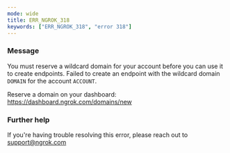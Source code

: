 ```yaml
---
mode: wide
title: ERR_NGROK_318
keywords: ["ERR_NGROK_318", "error 318"]
---
```


### Message

You must reserve a wildcard domain for your account before you can use it to create endpoints.
Failed to create an endpoint with the wildcard domain `DOMAIN` for the account `ACCOUNT`.

Reserve a domain on your dashboard: https://dashboard.ngrok.com/domains/new

### Further help

If you're having trouble resolving this error, please reach out to [support@ngrok.com](mailto:support@ngrok.com?subject=Help%20with%20ERR_NGROK_318)
